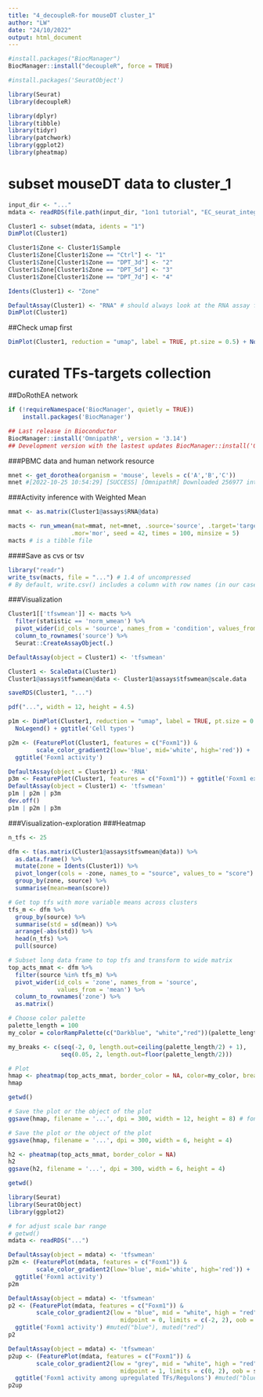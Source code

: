 ```yaml
---
title: "4_decoupleR-for mouseDT cluster_1"
author: "LW"
date: "24/10/2022"
output: html_document
---
```


```r
#install.packages("BiocManager")
BiocManager::install("decoupleR", force = TRUE)
```

```r
#install.packages('SeuratObject')
```

```r
library(Seurat)
library(decoupleR)
```

```r
library(dplyr)
library(tibble)
library(tidyr)
library(patchwork)
library(ggplot2)
library(pheatmap)
```

# subset mouseDT data to cluster_1
```r
input_dir <- "..."
mdata <- readRDS(file.path(input_dir, "1on1 tutorial", "EC_seurat_integrated.rds"))
```

```r
Cluster1 <- subset(mdata, idents = "1")
DimPlot(Cluster1)

Cluster1$Zone <- Cluster1$Sample
Cluster1$Zone[Cluster1$Zone == "Ctrl"] <- "1"
Cluster1$Zone[Cluster1$Zone == "DPT_3d"] <- "2"
Cluster1$Zone[Cluster1$Zone == "DPT_5d"] <- "3"
Cluster1$Zone[Cluster1$Zone == "DPT_7d"] <- "4"

Idents(Cluster1) <- "Zone"

DefaultAssay(Cluster1) <- "RNA" # should always look at the RNA assay for DE testing
DimPlot(Cluster1)
```

##Check umap first
```r
DimPlot(Cluster1, reduction = "umap", label = TRUE, pt.size = 0.5) + NoLegend()
```

# curated TFs-targets collection
##DoRothEA network

```r
if (!requireNamespace('BiocManager', quietly = TRUE))
    install.packages('BiocManager')

## Last release in Bioconductor
BiocManager::install('OmnipathR', version = '3.14')
## Development version with the lastest updates BiocManager::install('OmnipathR', version = 'devel')
```

###PBMC data and human network resource
```r
mnet <- get_dorothea(organism = 'mouse', levels = c('A','B','C'))
mnet #[2022-10-25 10:54:29] [SUCCESS] [OmnipathR] Downloaded 256977 interactions.
```

###Activity inference with Weighted Mean

```r
mmat <- as.matrix(Cluster1@assays$RNA@data)
```

```r
macts <- run_wmean(mat=mmat, net=mnet, .source='source', .target='target', 
                  .mor='mor', seed = 42, times = 100, minsize = 5)
macts # is a tibble file
```
####Save as cvs or tsv
```r
library("readr")
write_tsv(macts, file = "...") # 1.4 of uncompressed
# By default, write.csv() includes a column with row names (in our case the names are just the row numbers), so we need to add row.names = FALSE so they are not included write.csv(surveys_complete, file = "data_output/surveys_complete.csv", row.names = FALSE)
```

###Visualization
```r
Cluster1[['tfswmean']] <- macts %>% 
  filter(statistic == 'norm_wmean') %>% 
  pivot_wider(id_cols = 'source', names_from = 'condition', values_from = 'score') %>% 
  column_to_rownames('source') %>% 
  Seurat::CreateAssayObject(.)
```

```r
DefaultAssay(object = Cluster1) <- 'tfswmean'
```

```r
Cluster1 <- ScaleData(Cluster1)
Cluster1@assays$tfswmean@data <- Cluster1@assays$tfswmean@scale.data
```

```r
saveRDS(Cluster1, "...")
```


```r
pdf("...", width = 12, height = 4.5)

p1m <- DimPlot(Cluster1, reduction = "umap", label = TRUE, pt.size = 0.5) +
  NoLegend() + ggtitle('Cell types')

p2m <- (FeaturePlot(Cluster1, features = c("Foxm1")) & 
        scale_color_gradient2(low='blue', mid='white', high='red')) +
  ggtitle('Foxm1 activity')

DefaultAssay(object = Cluster1) <- 'RNA'
p3m <- FeaturePlot(Cluster1, features = c("Foxm1")) + ggtitle('Foxm1 expression')
DefaultAssay(object = Cluster1) <- 'tfswmean'
p1m | p2m | p3m
dev.off()
p1m | p2m | p3m
```

###Visualization-exploration
###Heatmap
```r
n_tfs <- 25
```

```r
dfm <- t(as.matrix(Cluster1@assays$tfswmean@data)) %>% 
  as.data.frame() %>% 
  mutate(zone = Idents(Cluster1)) %>% 
  pivot_longer(cols = -zone, names_to = "source", values_to = "score") %>% 
  group_by(zone, source) %>% 
  summarise(mean=mean(score))
```

```r
# Get top tfs with more variable means across clusters
tfs_m <- dfm %>%
  group_by(source) %>%
  summarise(std = sd(mean)) %>%
  arrange(-abs(std)) %>%
  head(n_tfs) %>%
  pull(source)
```

```r
# Subset long data frame to top tfs and transform to wide matrix
top_acts_mmat <- dfm %>%
  filter(source %in% tfs_m) %>%
  pivot_wider(id_cols = 'zone', names_from = 'source',
              values_from = 'mean') %>%
  column_to_rownames('zone') %>%
  as.matrix()
```

```r
# Choose color palette
palette_length = 100
my_color = colorRampPalette(c("Darkblue", "white","red"))(palette_length)

my_breaks <- c(seq(-2, 0, length.out=ceiling(palette_length/2) + 1),
               seq(0.05, 2, length.out=floor(palette_length/2)))
```

```r
# Plot
hmap <- pheatmap(top_acts_mmat, border_color = NA, color=my_color, breaks = my_breaks) 
hmap
```
```r
getwd()
```


```r
# Save the plot or the object of the plot
ggsave(hmap, filename = '...', dpi = 300, width = 12, height = 8) # font seemed small, so I reduced width and height by half.
```

```r
# Save the plot or the object of the plot
ggsave(hmap, filename = '...', dpi = 300, width = 6, height = 4)
```

```r
h2 <- pheatmap(top_acts_mmat, border_color = NA)
h2
ggsave(h2, filename = '...', dpi = 300, width = 6, height = 4)
```

```r
getwd()
```


```r
library(Seurat)
library(SeuratObject)
library(ggplot2)
```

```r
# for adjust scale bar range
# getwd()
mdata <- readRDS("...")
```

```r
DefaultAssay(object = mdata) <- 'tfswmean'
p2m <- (FeaturePlot(mdata, features = c("Foxm1")) & 
        scale_color_gradient2(low='blue', mid='white', high='red')) +
  ggtitle('Foxm1 activity')
p2m
```

```r
DefaultAssay(object = mdata) <- 'tfswmean'
p2 <- (FeaturePlot(mdata, features = c("Foxm1")) & 
        scale_color_gradient2(low = "blue", mid = "white", high = "red", 
                                midpoint = 0, limits = c(-2, 2), oob = scales::squish)) +
  ggtitle('Foxm1 activity') #muted("blue"), muted("red")
p2
```

```r
DefaultAssay(object = mdata) <- 'tfswmean'
p2up <- (FeaturePlot(mdata, features = c("Foxm1")) & 
        scale_color_gradient2(low = "grey", mid = "white", high = "red", 
                                midpoint = 1, limits = c(0, 2), oob = scales::squish)) +
  ggtitle('Foxm1 activity among upregulated TFs/Regulons') #muted("blue"), muted("red")
p2up
```

